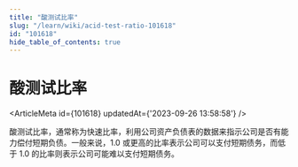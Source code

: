 ```yaml
---
title: "酸测试比率"
slug: "/learn/wiki/acid-test-ratio-101618"
id: "101618"
hide_table_of_contents: true
---
```



# 酸测试比率

<ArticleMeta id={101618} updatedAt={'2023-09-26 13:58:58'} />
<div className='border-solid border-b border-t-0 my-4 border-[var(--ifm-color-gray-300)]' />

酸测试比率，通常称为快速比率，利用公司资产负债表的数据来指示公司是否有能力偿付短期负债。一般来说，1.0 或更高的比率表示公司可以支付短期债务，而低于 1.0 的比率则表示公司可能难以支付短期债务。
